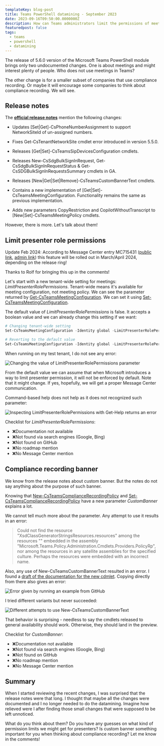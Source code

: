 ```yaml
---
templateKey: blog-post
title: Teams PowerShell datamining - September 2023
date: 2023-09-16T09:50:00.0000000Z
description: How can Teams administrators limit the permissions of meeting presenters? We do not know yet. But we know Microsoft is preparing something.
featuredpost: false
tags:
  - teams
  - powershell
  - datamining
---
```


The release of 5.6.0 version of the Microsoft Teams PowerShell module brings only two undocumented changes. One is about meetings and might interest plenty of people. Who does not use meetings in Teams?

The other change is for a smaller subset of companies that use compliance recording. Or maybe it will encourage some companies to think about compliance recording. We will see.

## Release notes

The [**official release notes**](https://learn.microsoft.com/en-us/microsoftteams/teams-powershell-release-notes) mention the following changes:

* Updates [Set|Get]-CsPhoneNumberAssignment to support NetworkSiteId of un-assigned numbers.
* Fixes Get-CsTenantNetworkSite cmdlet error introduced in version 5.5.0.
* Releases [Get|Set]-CsTeamsSipDevicesConfiguration cmdlets.
* Releases New-CsSdgBulkSignInRequest, Get-CsSdgBulkSignInRequestStatus & Get-CsSDGBulkSignInRequestsSummary cmdlets in GA.
* Releases [New|Get|Set|Remove]-CsTeamsCustomBannerText cmdlets.
* Contains a new implementation of [Get|Set]-CsTeamsMeetingConfiguration. Functionality remains the same as previous implementation.

* Adds new parameters CopyRestriction and CopilotWithoutTranscript to [New|Set]-CsTeamsMeetingPolicy cmdlets.

However, there is more. Let's talk about them!

## Limit presenter role permissions

<Tip>

Update Feb 2024: According to Message Center entry MC715431 ([public link](https://m365admin.handsontek.net/microsoft-teams-limit-presenter-role-permissions-2/), [admin link](https://admin.microsoft.com/Adminportal/Home?ref=MessageCenter/:/messages/MC715431)) this feature will be rolled out in March/April 2024, depending on the release ring!

Thanks to Rolf for bringing this up in the comments!

</Tip>

Let's start with a new tenant-wide setting for meetings: *LimitPresenterRolePermissions*. Tenant-wide means it's available for meeting configuration, not meeting policy. We can see the parameter returned by [Get-CsTeamsMeetingConfiguration](https://learn.microsoft.com/en-us/powershell/module/skype/get-csteamsmeetingconfiguration?view=skype-ps). We can set it using [Set-CsTeamsMeetingConfiguration](https://learn.microsoft.com/en-us/powershell/module/skype/set-csteamsmeetingconfiguration?view=skype-ps).

The default value of *LimitPresenterRolePermissions* is false. It accepts a boolean value and we can already change this setting if we want:

```powershell
# Changing tenant-wide setting
Set-CsTeamsMeetingConfiguration -Identity global -LimitPresenterRolePermissions $true

# Reverting to the default value
Set-CsTeamsMeetingConfiguration -Identity global -LimitPresenterRolePermissions $false
```

When running on my test tenant, I do not see any error:

![Changing the value of LimitPresenterRolePermissions parameter](../../img/teams-powershell-datamining-sep-2023/20230916-113531-6yIyskTJr8.png)

From the default value we can assume that when Microsoft introduces a way to limit presenter permission, it will not be enforced by default. Note that it might change. If yes, hopefully, we will get a proper Message Center communication.

Command-based help does not help as it does not recognized such parameter:

![Inspecting LimitPresenterRolePermissions with Get-Help returns an error](../../img/teams-powershell-datamining-sep-2023/20230916-115728-bHpyqD7NAb.png)

Checklist for *LimitPresenterRolePermissions*:

* ❌Documentation not available
* ❌Not found via search engines (Google, Bing)
* ❌Not found on GitHub
* ❌No roadmap mention
* ❌No Message Center mention

## Compliance recording banner

We know from the release notes about custom banner. But the notes do not say anything about the purpose of such banner.

Knowing that [New-CsTeamsComplianceRecordingPolicy](https://learn.microsoft.com/en-us/powershell/module/skype/new-csteamscompliancerecordingpolicy?view=skype-ps) and [Set-CsTeamsComplianceRecordingPolicy](https://learn.microsoft.com/en-us/powershell/module/skype/set-csteamscompliancerecordingpolicy?view=skype-ps) have a new parameter *CustomBanner* explains a lot.

We cannot tell much more about the parameter. Any attempt to use it results in an error:

> Could not find the resource "XsdClassGeneratorStringsResources.resources" among the resources "" embedded in the assembly "Microsoft.Teams.Policy.Administration.Cmdlets.Providers.PolicyRp", nor among the resources in any satellite assemblies for the specified culture. Perhaps the resources were embedded with an incorrect name.

Also, any use of New-CsTeamsCustomBannerText resulted in an error. I found a [draft of the documentation for the new cdmlet](https://github.com/saleens7/office-docs-powershell/blob/saleens7-patch-2/teams/teams-ps/teams/New-CsTeamsCustomBannerText.md). Copying directly from there also gives an error:

![Error given by running an example from GitHub](../../img/teams-powershell-datamining-sep-2023/20230916-112033-EpEBa0y6JY.png)

I tried different variants but never succeeded:

![Different attempts to use New-CsTeamsCustomBannerText](../../img/teams-powershell-datamining-sep-2023/20230916-112227-mqfswBIGAQ.png)

That behavior is surprising - needless to say the cmdlets released to general availability should work. Otherwise, they should land in the preview.

Checklist for *CustomBanner*:

* ❌Documentation not available
* ❌Not found via search engines (Google, Bing)
* ❌Not found on GitHub
* ❌No roadmap mention
* ❌No Message Center mention

## Summary

When I started reviewing the recent changes, I was surprised that the release notes were that long. I thought that maybe all the changes were documented and I no longer needed to do the datamining. Imagine how relieved were I after finding those small changes that were supposed to be left unnoticed.

What do you think about them? Do you have any guesses on what kind of permission limits we might get for presenters? Is custom banner something important for you when thinking about compliance recording? Let me know in the comments!
